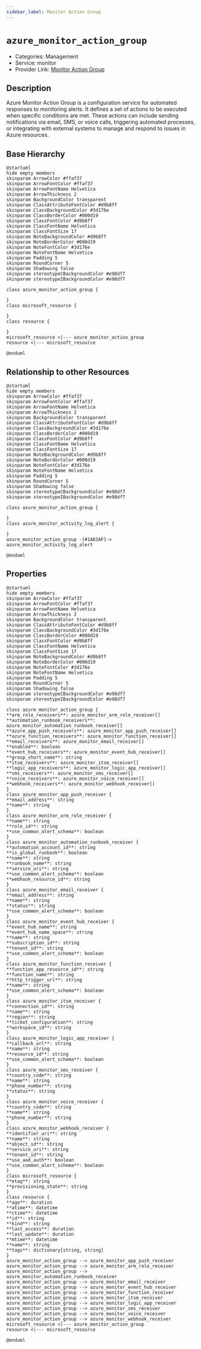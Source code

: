 ```yaml
---
sidebar_label: Monitor Action Group
---
```


# `azure_monitor_action_group`

- Categories: Management
- Service: monitor
- Provider Link: [Monitor Action Group](https://learn.microsoft.com/en-us/azure/azure-monitor/alerts/action-groups)

## Description

Azure Monitor Action Group is a configuration service for automated responses to monitoring alerts. It defines a set of actions to be executed when specific conditions are met. These actions can include sending notifications via email, SMS, or voice calls, triggering automated processes, or integrating with external systems to manage and respond to issues in Azure resources.

## Base Hierarchy

<ZoomPanPinch>

```kroki imgType="plantuml" imgAlt="Hierarchy of Monitor Action Group"
@startuml
hide empty members
skinparam ArrowColor #ffaf37
skinparam ArrowFontColor #ffaf37
skinparam ArrowFontName Helvetica
skinparam ArrowThickness 2
skinparam BackgroundColor transparent
skinparam ClassAttributeFontColor #d9b8ff
skinparam ClassBackgroundColor #3d176e
skinparam ClassBorderColor #000d19
skinparam ClassFontColor #d9b8ff
skinparam ClassFontName Helvetica
skinparam ClassFontSize 17
skinparam NoteBackgroundColor #d9b8ff
skinparam NoteBorderColor #000d19
skinparam NoteFontColor #3d176e
skinparam NoteFontName Helvetica
skinparam Padding 5
skinparam RoundCorner 5
skinparam Shadowing false
skinparam stereotypeCBackgroundColor #e98df7
skinparam stereotypeIBackgroundColor #e98df7

class azure_monitor_action_group {

}
class microsoft_resource {

}
class resource {

}
microsoft_resource <|--- azure_monitor_action_group
resource <|--- microsoft_resource

@enduml
```

</ZoomPanPinch>

## Relationship to other Resources

<ZoomPanPinch>

```kroki imgType="plantuml" imgAlt="Diagram of Monitor Action Group resource relationships"
@startuml
hide empty members
skinparam ArrowColor #ffaf37
skinparam ArrowFontColor #ffaf37
skinparam ArrowFontName Helvetica
skinparam ArrowThickness 2
skinparam BackgroundColor transparent
skinparam ClassAttributeFontColor #d9b8ff
skinparam ClassBackgroundColor #3d176e
skinparam ClassBorderColor #000d19
skinparam ClassFontColor #d9b8ff
skinparam ClassFontName Helvetica
skinparam ClassFontSize 17
skinparam NoteBackgroundColor #d9b8ff
skinparam NoteBorderColor #000d19
skinparam NoteFontColor #3d176e
skinparam NoteFontName Helvetica
skinparam Padding 5
skinparam RoundCorner 5
skinparam Shadowing false
skinparam stereotypeCBackgroundColor #e98df7
skinparam stereotypeIBackgroundColor #e98df7

class azure_monitor_action_group {

}
class azure_monitor_activity_log_alert {

}
azure_monitor_action_group -[#1A83AF]-> azure_monitor_activity_log_alert

@enduml
```

</ZoomPanPinch>

## Properties

<ZoomPanPinch>

```kroki imgType="plantuml" imgAlt="Diagram of Monitor Action Group data model"
@startuml
hide empty members
skinparam ArrowColor #ffaf37
skinparam ArrowFontColor #ffaf37
skinparam ArrowFontName Helvetica
skinparam ArrowThickness 2
skinparam BackgroundColor transparent
skinparam ClassAttributeFontColor #d9b8ff
skinparam ClassBackgroundColor #3d176e
skinparam ClassBorderColor #000d19
skinparam ClassFontColor #d9b8ff
skinparam ClassFontName Helvetica
skinparam ClassFontSize 17
skinparam NoteBackgroundColor #d9b8ff
skinparam NoteBorderColor #000d19
skinparam NoteFontColor #3d176e
skinparam NoteFontName Helvetica
skinparam Padding 5
skinparam RoundCorner 5
skinparam Shadowing false
skinparam stereotypeCBackgroundColor #e98df7
skinparam stereotypeIBackgroundColor #e98df7

class azure_monitor_action_group {
**arm_role_receivers**: azure_monitor_arm_role_receiver[]
**automation_runbook_receivers**: azure_monitor_automation_runbook_receiver[]
**azure_app_push_receivers**: azure_monitor_app_push_receiver[]
**azure_function_receivers**: azure_monitor_function_receiver[]
**email_receivers**: azure_monitor_email_receiver[]
**enabled**: boolean
**event_hub_receivers**: azure_monitor_event_hub_receiver[]
**group_short_name**: string
**itsm_receivers**: azure_monitor_itsm_receiver[]
**logic_app_receivers**: azure_monitor_logic_app_receiver[]
**sms_receivers**: azure_monitor_sms_receiver[]
**voice_receivers**: azure_monitor_voice_receiver[]
**webhook_receivers**: azure_monitor_webhook_receiver[]
}
class azure_monitor_app_push_receiver {
**email_address**: string
**name**: string
}
class azure_monitor_arm_role_receiver {
**name**: string
**role_id**: string
**use_common_alert_schema**: boolean
}
class azure_monitor_automation_runbook_receiver {
**automation_account_id**: string
**is_global_runbook**: boolean
**name**: string
**runbook_name**: string
**service_uri**: string
**use_common_alert_schema**: boolean
**webhook_resource_id**: string
}
class azure_monitor_email_receiver {
**email_address**: string
**name**: string
**status**: string
**use_common_alert_schema**: boolean
}
class azure_monitor_event_hub_receiver {
**event_hub_name**: string
**event_hub_name_space**: string
**name**: string
**subscription_id**: string
**tenant_id**: string
**use_common_alert_schema**: boolean
}
class azure_monitor_function_receiver {
**function_app_resource_id**: string
**function_name**: string
**http_trigger_url**: string
**name**: string
**use_common_alert_schema**: boolean
}
class azure_monitor_itsm_receiver {
**connection_id**: string
**name**: string
**region**: string
**ticket_configuration**: string
**workspace_id**: string
}
class azure_monitor_logic_app_receiver {
**callback_url**: string
**name**: string
**resource_id**: string
**use_common_alert_schema**: boolean
}
class azure_monitor_sms_receiver {
**country_code**: string
**name**: string
**phone_number**: string
**status**: string
}
class azure_monitor_voice_receiver {
**country_code**: string
**name**: string
**phone_number**: string
}
class azure_monitor_webhook_receiver {
**identifier_uri**: string
**name**: string
**object_id**: string
**service_uri**: string
**tenant_id**: string
**use_aad_auth**: boolean
**use_common_alert_schema**: boolean
}
class microsoft_resource {
**etag**: string
**provisioning_state**: string
}
class resource {
**age**: duration
**atime**: datetime
**ctime**: datetime
**id**: string
**kind**: string
**last_access**: duration
**last_update**: duration
**mtime**: datetime
**name**: string
**tags**: dictionary[string, string]
}
azure_monitor_action_group --> azure_monitor_app_push_receiver
azure_monitor_action_group --> azure_monitor_arm_role_receiver
azure_monitor_action_group --> azure_monitor_automation_runbook_receiver
azure_monitor_action_group --> azure_monitor_email_receiver
azure_monitor_action_group --> azure_monitor_event_hub_receiver
azure_monitor_action_group --> azure_monitor_function_receiver
azure_monitor_action_group --> azure_monitor_itsm_receiver
azure_monitor_action_group --> azure_monitor_logic_app_receiver
azure_monitor_action_group --> azure_monitor_sms_receiver
azure_monitor_action_group --> azure_monitor_voice_receiver
azure_monitor_action_group --> azure_monitor_webhook_receiver
microsoft_resource <|--- azure_monitor_action_group
resource <|--- microsoft_resource

@enduml
```

</ZoomPanPinch>
